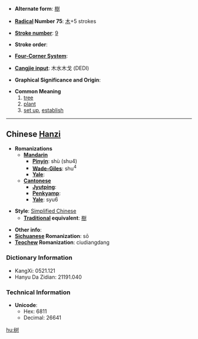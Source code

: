 * '''Alternate form''': [[樹]]

* '''[[Wiktionary:Chinese radical index| Radical]] Number 75''': [[Wiktionary:Chinese radical index 木|木]]+5 strokes

* '''[[Wiktionary:Chinese total strokes index|Stroke number]]''': [[Wiktionary:Chinese total strokes index 9|9]]

* '''Stroke order''': 

* '''[[Wiktionary:Chinese four corner index|Four-Corner System]]''': 

* '''[[Wiktionary:Chinese Cangjie index|Cangjie input]]''': 木水木戈 (DEDI)

* '''Graphical Significance and Origin''': 

* '''Common Meaning'''
*# [[tree]]
*# [[plant]]
*# [[set up]], [[establish]]

----

== Chinese [[Hanzi]] ==

* '''Romanizations'''
** '''[[Mandarin]]'''
*** '''[[Pinyin]]''': shù (shu4)
*** '''[[Wade-Giles]]''': shu<sup>4</sup>
*** '''[[Yale]]''': 
** '''[[Cantonese]]'''
*** '''[[Jyutping]]''':
*** '''[[Penkyamp]]''': 
*** '''[[Yale]]''': syu6

* '''Style''': [[Simplified Chinese]] 
** '''[[Traditional Chinese|Traditional]] equivalent''': [[樹]]

* '''Other info''': 
*'''[[Sichuanese]] Romanization''': sō
*'''[[Teochew]] Romanization''': ciudiangdang

=== Dictionary Information ===

* KangXi: 0521.121
* Hanyu Da Zidian: 21191.040

=== Technical Information ===

* '''Unicode''':
** Hex: 6811
** Decimal: 26641

[[hu:树]]